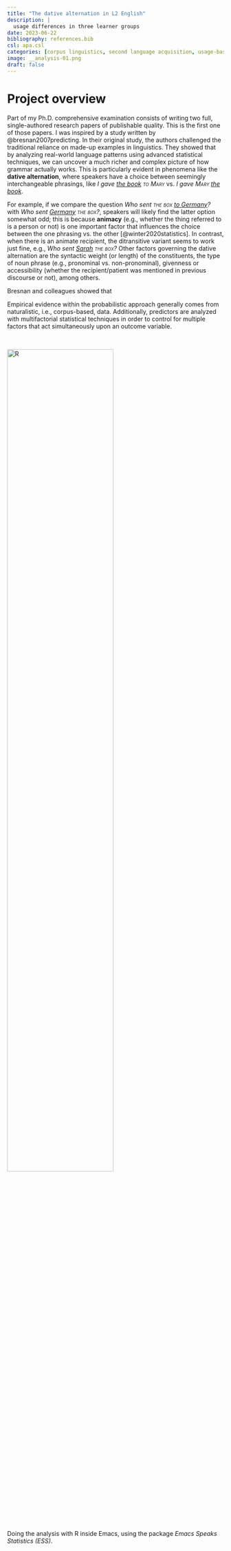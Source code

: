 ```yaml
---
title: "The dative alternation in L2 English"
description: |
  usage differences in three learner groups
date: 2023-06-22
bibliography: references.bib
csl: apa.csl
categories: [corpus linguistics, second language acquisition, usage-based linguistics]
image: __analysis-01.png
draft: false
---
```


<!-- [{{< fa laptop >}} Openscapes website](https://openscapes.org/){.btn target=_blank} [{{< fa brands github >}} source code](https://github.com/Openscapes/website-new){.btn target=_blank} [{{< fa blog >}} blogpost](../../posts/2023-08-01-openscapes-website/index.qmd){.btn target=_blank}  -->


<!-- <br> -->

# Project overview

Part of my Ph.D. comprehensive examination consists of writing two full, single-authored research papers of publishable quality. This is the first one of those papers. I was inspired by a study written by @bresnan2007predicting. In their original study, the authors challenged the traditional reliance on made-up examples in linguistics. They showed that by analyzing real-world language patterns using advanced statistical techniques, we can uncover a much richer and complex picture of how grammar actually works. This is particularly evident in phenomena like the **dative alternation**, where speakers have a choice between seemingly interchangeable phrasings, like *I gave [the book]{.underline} [to Mary]{.smallcaps}* vs. *I gave [Mary]{.smallcaps} [the book]{.underline}*.

For example, if we compare the question *Who sent [the box]{.smallcaps} [to Germany]{.underline}?* with *Who sent [Germany]{.underline} [the box]{.smallcaps}?*, speakers will likely find the latter option somewhat odd; this is because **animacy** (e.g., whether the thing referred to is a person or not) is one important factor that influences the choice between the one phrasing vs. the other [@winter2020statistics]. In contrast, when there is an animate recipient, the ditransitive variant seems to work just fine, e.g., *Who sent [Sarah]{.underline} [the box]{.smallcaps}?* Other factors governing the dative alternation are the syntactic weight (or length) of the constituents, the type of noun phrase (e.g., pronominal vs. non-pronominal), givenness or accessibility (whether the recipient/patient was mentioned in previous discourse or not), among others.

Bresnan and colleagues showed that



Empirical evidence within the probabilistic approach generally comes from naturalistic, i.e., corpus-based, data. Additionally, predictors are analyzed with multifactorial statistical techniques in order to control for multiple factors that act simultaneously upon an outcome variable.


<br>

<img class="img-styling" src="__analysis-01.png" alt="R" width="70%">

::: {.gray .center-text}
Doing the analysis with R inside Emacs, using the package *Emacs Speaks Statistics (ESS)*.
:::
